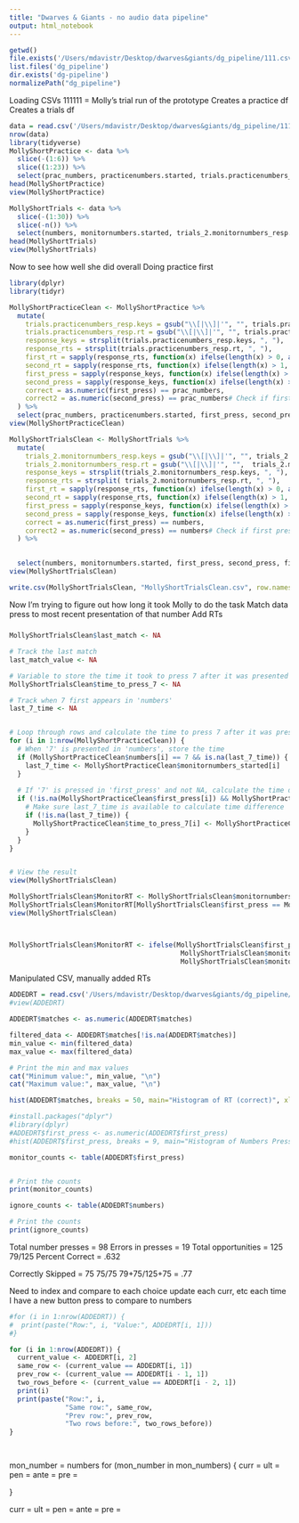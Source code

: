 ```yaml
---
title: "Dwarves & Giants - no audio data pipeline"
output: html_notebook
---
```

```r
getwd()
file.exists('/Users/mdavistr/Desktop/dwarves&giants/dg_pipeline/111.csv')
list.files('dg_pipeline')
dir.exists('dg-pipeline')
normalizePath("dg_pipeline")
```

Loading CSVs
111111 = Molly's trial run of the prototype
Creates a practice df
Creates a trials df
```r
data = read.csv('/Users/mdavistr/Desktop/dwarves&giants/dg_pipeline/111.csv')
nrow(data)
library(tidyverse)
MollyShortPractice <- data %>% 
  slice(-(1:6)) %>%
  slice((1:23)) %>%
  select(prac_numbers, practicenumbers.started, trials.practicenumbers_resp.keys,trials.practicenumbers_resp.rt)
head(MollyShortPractice)
view(MollyShortPractice)

MollyShortTrials <- data %>% 
  slice(-(1:30)) %>%
  slice(-n()) %>%
  select(numbers, monitornumbers.started, trials_2.monitornumbers_resp.keys,trials_2.monitornumbers_resp.rt)
head(MollyShortTrials)
view(MollyShortTrials)
```
Now to see how well she did overall
Doing practice first 

```r
library(dplyr)
library(tidyr)

MollyShortPracticeClean <- MollyShortPractice %>%
  mutate(
    trials.practicenumbers_resp.keys = gsub("\\[|\\]|'", "", trials.practicenumbers_resp.keys),  
    trials.practicenumbers_resp.rt = gsub("\\[|\\]|'", "", trials.practicenumbers_resp.rt),
    response_keys = strsplit(trials.practicenumbers_resp.keys, ", "),  # Split multiple presses
    response_rts = strsplit(trials.practicenumbers_resp.rt, ", "),
    first_rt = sapply(response_rts, function(x) ifelse(length(x) > 0, as.numeric(x[1]), NA)),  # Extract first RT
    second_rt = sapply(response_rts, function(x) ifelse(length(x) > 1, as.numeric(x[2]), NA)),
    first_press = sapply(response_keys, function(x) ifelse(length(x) > 0, x[1], NA)),  # Extract first press
    second_press = sapply(response_keys, function(x) ifelse(length(x) > 1, x[2], NA)), # Extract second press
    correct = as.numeric(first_press) == prac_numbers,
    correct2 = as.numeric(second_press) == prac_numbers# Check if first press matches practice number
  ) %>%
  select(prac_numbers, practicenumbers.started, first_press, second_press, first_rt, second_rt, correct, correct2, trials.practicenumbers_resp.rt)
view(MollyShortPracticeClean)

```

```r
MollyShortTrialsClean <- MollyShortTrials %>%
  mutate(
    trials_2.monitornumbers_resp.keys = gsub("\\[|\\]|'", "", trials_2.monitornumbers_resp.keys),  
    trials_2.monitornumbers_resp.rt = gsub("\\[|\\]|'", "",  trials_2.monitornumbers_resp.rt),
    response_keys = strsplit(trials_2.monitornumbers_resp.keys, ", "),  # Split multiple presses
    response_rts = strsplit( trials_2.monitornumbers_resp.rt, ", "),
    first_rt = sapply(response_rts, function(x) ifelse(length(x) > 0, as.numeric(x[1]), NA)),  # Extract first RT
    second_rt = sapply(response_rts, function(x) ifelse(length(x) > 1, as.numeric(x[2]), NA)),
    first_press = sapply(response_keys, function(x) ifelse(length(x) > 0, x[1], NA)),  # Extract first press
    second_press = sapply(response_keys, function(x) ifelse(length(x) > 1, x[2], NA)), # Extract second press
    correct = as.numeric(first_press) == numbers,
    correct2 = as.numeric(second_press) == numbers# Check if first press matches practice number
  ) %>%
  

  select(numbers, monitornumbers.started, first_press, second_press, first_rt, second_rt, correct, correct2, trials_2.monitornumbers_resp.rt)
view(MollyShortTrialsClean)

write.csv(MollyShortTrialsClean, "MollyShortTrialsClean.csv", row.names = FALSE)
```
Now I'm trying to figure out how long it took Molly to do the task
Match data press to most recent presentation of that number
Add RTs

#####
```r
MollyShortTrialsClean$last_match <- NA

# Track the last match
last_match_value <- NA

# Variable to store the time it took to press 7 after it was presented in numbers
MollyShortTrialsClean$time_to_press_7 <- NA

# Track when 7 first appears in 'numbers'
last_7_time <- NA


# Loop through rows and calculate the time to press 7 after it was presented
for (i in 1:nrow(MollyShortPracticeClean)) {
  # When '7' is presented in 'numbers', store the time
  if (MollyShortPracticeClean$numbers[i] == 7 && is.na(last_7_time)) {
    last_7_time <- MollyShortPracticeClean$monitornumbers_started[i]
  }
  
  # If '7' is pressed in 'first_press' and not NA, calculate the time difference from when it was presented
  if (!is.na(MollyShortPracticeClean$first_press[i]) && MollyShortPracticeClean$first_press[i] == 7) {
    # Make sure last_7_time is available to calculate time difference
    if (!is.na(last_7_time)) {
      MollyShortPracticeClean$time_to_press_7[i] <- MollyShortPracticeClean$monitornumbers_started[i] - last_7_time
    }
  }
}


# View the result
view(MollyShortTrialsClean)
```

#######
```r
MollyShortTrialsClean$MonitorRT <- MollyShortTrialsClean$monitornumbers_started
MollyShortTrialsClean$MonitorRT[MollyShortTrialsClean$first_press == MollyShortTrialsClean$numbers] <-   MollyShortTrialsClean$monitornumbers_started[MollyShortTrialsClean$first_press == MollyShortTrialsClean$numbers] + MollyShortTrialsClean$first_rt[MollyShortTrialsClean$first_press == MollyShortTrialsClean$numbers]
view(MollyShortTrialsClean)



MollyShortTrialsClean$MonitorRT <- ifelse(MollyShortTrialsClean$first_press == MollyShortTrialsClean$numbers,
                                           MollyShortTrialsClean$monitornumbers_started + MollyShortTrialsClean$first_rt,
                                           MollyShortTrialsClean$monitornumbers_started)
```

Manipulated CSV, manually added RTs
```r
ADDEDRT = read.csv('/Users/mdavistr/Desktop/dwarves&giants/dg_pipeline/MollyShortTrialsCleanADDEDRT.csv')
#view(ADDEDRT)

ADDEDRT$matches <- as.numeric(ADDEDRT$matches)

filtered_data <- ADDEDRT$matches[!is.na(ADDEDRT$matches)]
min_value <- min(filtered_data)
max_value <- max(filtered_data)

# Print the min and max values
cat("Minimum value:", min_value, "\n")
cat("Maximum value:", max_value, "\n")

hist(ADDEDRT$matches, breaks = 50, main="Histogram of RT (correct)", xlab="RT(s)", col="lightblue", border="black")

```

```r
#install.packages("dplyr")
#library(dplyr)
#ADDEDRT$first_press <- as.numeric(ADDEDRT$first_press)
#hist(ADDEDRT$first_press, breaks = 9, main="Histogram of Numbers Pressed", xlab="Number Keys", col="lightblue", border="black", plot =FALSE)

monitor_counts <- table(ADDEDRT$first_press)


# Print the counts
print(monitor_counts)

ignore_counts <- table(ADDEDRT$numbers)

# Print the counts
print(ignore_counts)
```
Total number presses = 98
Errors in presses = 19
Total opportunities = 125
79/125
Percent Correct = .632

Correctly Skipped = 75
75/75
79+75/125+75 = .77


Need to index and compare to each choice
update each curr, etc each time I have a new button press to compare to numbers
```r
#for (i in 1:nrow(ADDEDRT)) {
#  print(paste("Row:", i, "Value:", ADDEDRT[i, 1]))
#}

for (i in 1:nrow(ADDEDRT)) {
  current_value <- ADDEDRT[i, 2]
  same_row <- (current_value == ADDEDRT[i, 1])
  prev_row <- (current_value == ADDEDRT[i - 1, 1])
  two_rows_before <- (current_value == ADDEDRT[i - 2, 1])
  print(i)
  print(paste("Row:", i, 
              "Same row:", same_row, 
              "Prev row:", prev_row, 
              "Two rows before:", two_rows_before))
}

  
```

mon_number = numbers
for (mon_number in mon_numbers) {
  curr = 
  ult = 
  pen = 
  ante = 
  pre = 
  
}

curr = 
ult = 
pen = 
ante = 
pre = 


